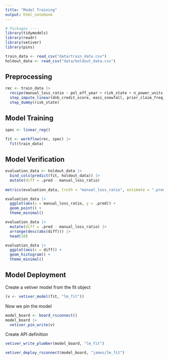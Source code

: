 ```yaml
---
title: "Model Training"
output: html_notebook
---
```


```r
# Packages ----
library(tidymodels)
library(readr)
library(vetiver)
library(pins)
```

```r
train_data <- read_csv("data/train_data.csv")
holdout_data <- read_csv("data/holdout_data.csv")
```

## Preprocessing
```r
rec <- train_data |> 
  recipe(manual_loss_ratio ~ pol_eff_year + risk_state + n_power_units + prior_claim_freq_3yr + easi_snowfall + dnb_credit_score, data = train_data) |> 
  step_impute_linear(dnb_credit_score, easi_snowfall, prior_claim_freq_3yr, impute_with = imp_vars(n_power_units, pol_eff_year)) |> 
  step_dummy(risk_state)
```


## Model Training
```r
spec <- linear_reg()

fit <- workflow(rec, spec) |> 
  fit(train_data)
```
## Model Verification
```r
evaluation_data <- holdout_data |> 
  bind_cols(predict(fit, holdout_data)) |> 
  mutate(diff = .pred - manual_loss_ratio)
  
metrics(evaluation_data, truth = "manual_loss_ratio", estimate = ".pred")
```

```r
evaluation_data |> 
  ggplot(aes(x = manual_loss_ratio, y = .pred)) +
  geom_point() +
  theme_minimal()
```

```r
evaluation_data |> 
  mutate(diff = .pred - manual_loss_ratio) |> 
  arrange(desc(abs(diff))) |> 
  head(10)
```

```r
evaluation_data |>
  ggplot(aes(x = diff)) +
  geom_histogram() +
  theme_minimal()
```



## Model Deployment
Create a vetiver model from the fit object
```r
(v <- vetiver_model(fit, "lm_fit"))
```

Now we pin the model
```r
model_board <- board_rsconnect()
model_board |> 
  vetiver_pin_write(v)
```

Create API definition
```r
vetiver_write_plumber(model_board, "lm_fit")
```

```r
vetiver_deploy_rsconnect(model_board, "james/lm_fit")
```

